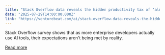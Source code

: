 ```yaml
---
title: "Stack Overflow data reveals the hidden productivity tax of ‘almost right’ AI code"
date: "2025-07-29T14:00:00.000Z"
link: "https://venturebeat.com/ai/stack-overflow-data-reveals-the-hidden-productivity-tax-of-almost-right-ai-code/"
---
```


Stack Overflow survey shows that as more enterprise developers actually use AI tools, their expectations aren't being met by reality.

[Read more](https://venturebeat.com/ai/stack-overflow-data-reveals-the-hidden-productivity-tax-of-almost-right-ai-code/)
